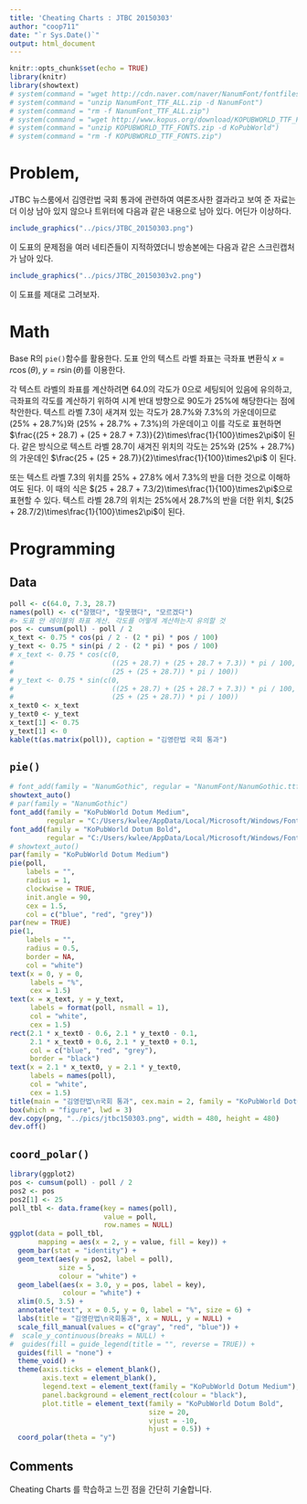 ```yaml
---
title: 'Cheating Charts : JTBC 20150303'
author: "coop711"
date: "`r Sys.Date()`"
output: html_document
---
```


```r
knitr::opts_chunk$set(echo = TRUE)
library(knitr)
library(showtext)
# system(command = "wget http://cdn.naver.com/naver/NanumFont/fontfiles/NanumFont_TTF_ALL.zip")
# system(command = "unzip NanumFont_TTF_ALL.zip -d NanumFont")
# system(command = "rm -f NanumFont_TTF_ALL.zip")
# system(command = "wget http://www.kopus.org/download/KOPUBWORLD_TTF_FONTS.zip")
# system(command = "unzip KOPUBWORLD_TTF_FONTS.zip -d KoPubWorld")
# system(command = "rm -f KOPUBWORLD_TTF_FONTS.zip")
```

# Problem,

JTBC 뉴스룸에서 김영란법 국회 통과에 관련하여 여론조사한 결과라고 보여 준 자료는 더 이상 남아 있지 않으나 트위터에 다음과 같은 내용으로 남아 있다. 어딘가 이상하다.

```r
include_graphics("../pics/JTBC_20150303.png")
```


이 도표의 문제점을 여러 네티즌들이 지적하였더니 방송본에는 다음과 같은 스크린캡처가 남아 있다.


```r
include_graphics("../pics/JTBC_20150303v2.png")
```

이 도표를 제대로 그려보자.

# Math

Base R의 `pie()`함수를 활용한다. 
도표 안의 텍스트 라벨 좌표는 극좌표 변환식 $x = r \cos(\theta),\; y = r \sin(\theta)$를 이용한다.

각 텍스트 라벨의 좌표를 계산하려면 64.0의 각도가 0으로 세팅되어 있음에 유의하고, 극좌표의 각도를 계산하기 위하여 시계 반대 방향으로 90도가 25%에 해당한다는 점에 착안한다. 텍스트 라벨 7.3이 새겨져 있는 각도가 28.7%와 7.3%의 가운데이므로 (25% + 28.7%)와 (25% + 28.7% + 7.3%)의 가운데이고 이를 각도로 표현하면 $\frac{(25 + 28.7) + (25 + 28.7 + 7.3)}{2}\times\frac{1}{100}\times2\pi$이 된다. 같은 방식으로 텍스트 라벨 28.7이 새겨진 위치의 각도는 25%와 (25% + 28.7%)의 가운데인 $\frac{25 + (25 + 28.7)}{2}\times\frac{1}{100}\times2\pi$
이 된다. 

또는 텍스트 라벨 7.3의 위치를 25% + 27.8% 에서 7.3%의 반을 더한 것으로 이해하여도 된다. 이 때의 식은 $(25 + 28.7 + 7.3/2)\times\frac{1}{100}\times2\pi$으로 표현할 수 있다. 텍스트 라벨 28.7의 위치는 25%에서 28.7%의 반을 더한 위치, $(25 + 28.7/2)\times\frac{1}{100}\times2\pi$이 된다.

# Programming

## Data

```r
poll <- c(64.0, 7.3, 28.7)
names(poll) <- c("잘했다", "잘못했다", "모르겠다")
#> 도표 안 레이블의 좌표 계산. 각도를 어떻게 계산하는지 유의할 것
pos <- cumsum(poll) - poll / 2
x_text <- 0.75 * cos(pi / 2 - (2 * pi) * pos / 100)
y_text <- 0.75 * sin(pi / 2 - (2 * pi) * pos / 100)
# x_text <- 0.75 * cos(c(0, 
#                        ((25 + 28.7) + (25 + 28.7 + 7.3)) * pi / 100, 
#                        (25 + (25 + 28.7)) * pi / 100))
# y_text <- 0.75 * sin(c(0, 
#                        ((25 + 28.7) + (25 + 28.7 + 7.3)) * pi / 100, 
#                        (25 + (25 + 28.7)) * pi / 100))
x_text0 <- x_text
y_text0 <- y_text
x_text[1] <- 0.75
y_text[1] <- 0
kable(t(as.matrix(poll)), caption = "김영란법 국회 통과")
```

<P style ="page-break-before: always">

## `pie()`

```r
# font_add(family = "NanumGothic", regular = "NanumFont/NanumGothic.ttf")
showtext_auto()
# par(family = "NanumGothic")
font_add(family = "KoPubWorld Dotum Medium", 
         regular = "C:/Users/kwlee/AppData/Local/Microsoft/Windows/Fonts/KoPubWorld Dotum Medium.ttf")
font_add(family = "KoPubWorld Dotum Bold", 
         regular = "C:/Users/kwlee/AppData/Local/Microsoft/Windows/Fonts/KoPubWorld Dotum Medium.ttf")
# showtext_auto()
par(family = "KoPubWorld Dotum Medium")
pie(poll, 
    labels = "", 
    radius = 1,
    clockwise = TRUE, 
    init.angle = 90, 
    cex = 1.5,
    col = c("blue", "red", "grey"))
par(new = TRUE)
pie(1,
    labels = "",
    radius = 0.5,
    border = NA,
    col = "white")
text(x = 0, y = 0, 
     labels = "%", 
     cex = 1.5)
text(x = x_text, y = y_text, 
     labels = format(poll, nsmall = 1), 
     col = "white", 
     cex = 1.5)
rect(2.1 * x_text0 - 0.6, 2.1 * y_text0 - 0.1, 
     2.1 * x_text0 + 0.6, 2.1 * y_text0 + 0.1,
     col = c("blue", "red", "grey"),
     border = "black")
text(x = 2.1 * x_text0, y = 2.1 * y_text0, 
     labels = names(poll), 
     col = "white", 
     cex = 1.5)
title(main = "김영란법\n국회 통과", cex.main = 2, family = "KoPubWorld Dotum Bold")
box(which = "figure", lwd = 3)
dev.copy(png, "../pics/jtbc150303.png", width = 480, height = 480)
dev.off()
```

## `coord_polar()`

```r
library(ggplot2)
pos <- cumsum(poll) - poll / 2
pos2 <- pos
pos2[1] <- 25
poll_tbl <- data.frame(key = names(poll), 
                       value = poll, 
                       row.names = NULL)
ggplot(data = poll_tbl, 
       mapping = aes(x = 2, y = value, fill = key)) +
  geom_bar(stat = "identity") +
  geom_text(aes(y = pos2, label = poll), 
            size = 5, 
            colour = "white") +
  geom_label(aes(x = 3.0, y = pos, label = key), 
             colour = "white") +
  xlim(0.5, 3.5) +
  annotate("text", x = 0.5, y = 0, label = "%", size = 6) +
  labs(title = "김영란법\n국회통과", x = NULL, y = NULL) +
  scale_fill_manual(values = c("gray", "red", "blue")) +
#  scale_y_continuous(breaks = NULL) +
#  guides(fill = guide_legend(title = "", reverse = TRUE)) +
  guides(fill = "none") +
  theme_void() +
  theme(axis.ticks = element_blank(),
        axis.text = element_blank(),
        legend.text = element_text(family = "KoPubWorld Dotum Medium"),
        panel.background = element_rect(colour = "black"),
        plot.title = element_text(family = "KoPubWorld Dotum Bold", 
                                  size = 20, 
                                  vjust = -10,
                                  hjust = 0.5)) +
  coord_polar(theta = "y")
```

## Comments

Cheating Charts 를 학습하고 느낀 점을 간단히 기술합니다.  
